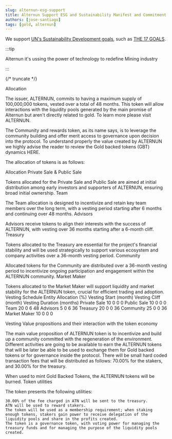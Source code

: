 ```yaml
---
slug: alternun-esg-support
title: Alternun Support ESG and Sustainability Manifest and Commitment
authors: [jose-santiago]
tags: [gold, alternun]
---
```



We support [UN's Sustainability Development goals](https://www.un.org/sustainabledevelopment/), such as [THE 17 GOALS](https://sdgs.un.org/goals).

:::tip

Alternun it's ussing the power of technology to redefine Mining industry

:::

{/* truncate */}


Allocation

The issuer, ALTERNUN, commits to having a maximum supply of 100,000,000 tokens, vested over a total of 48 months. This token will allow interactions with the liquidity pools generated by the main promise of Alternun but aren't directly related to gold. To learn more please visit ALTERNUN.

The Community and rewards token, as its name says, is to leverage the community building and offer merit access to governance upon decision into the protocol. To understand properly the value created by ALTERNUN we highly advise the reader to review the Gold backed tokens (GBT) dynamics HERE.

The allocation of tokens is as follows:

Allocation
Private Sale & Public Sale

Tokens allocated for the Private Sale and Public Sale are aimed at initial distribution among early investors and supporters of ALTERNUN, ensuring broad initial ownership.
Team

The Team allocation is designed to incentivize and retain key team members over the long term, with a vesting period starting after 6 months and continuing over 48 months.
Advisors

Advisors receive tokens to align their interests with the success of ALTERNUN, with vesting over 36 months starting after a 6-month cliff.
Treasury

Tokens allocated to the Treasury are essential for the project's financial stability and will be used strategically to support various ecosystem and company activities over a 36-month vesting period.
Community

Allocated tokens for the Community are distributed over a 36-month vesting period to incentivize ongoing participation and engagement within the ALTERNUN community.
Market Maker

Tokens allocated to the Market Maker will support liquidity and market stability for the ALTERNUN token, crucial for efficient trading and adoption.
Vesting Schedule
Entity 	Allocation (%) 	Vesting Start (month) 	Vesting Cliff (month) 	Vesting Duration (months)
Private Sale 	10 	0 	0 	0
Public Sale 	10 	0 	0 	0
Team 	20 	0 	6 	48
Advisors 	5 	0 	6 	36
Treasury 	20 	0 	0 	36
Community 	25 	0 	0 	36
Market Maker 	10 	0 	0 	0

Vesting
Value propositions and their interaction with the token economy

The main value proposition of ALTERNUN token is to incentivize and build up a community committed with the regeneration of the environment. Different activities are going to be available to earn the ALTERNUN tokens that will be later be able to be used to exchange them for Gold backed tokens or for governance inside the protocol. There will be small hard coded transaction fees that will be distributed as follows: 70.00% for the stakers, and 30.00% for the treasury.

When used to mint Gold Backed Tokens, the ALTERNUN tokens will be burned.
Token utilities

The token presents the following utilities:

    30.00% of the fee charged in ATN will be sent to the treasury.
    ATN will be used to reward stakers.
    The token will be used as a membership requirement; when staking enough tokens, stakers gain power to receive delegation of the liquidity pools and share in the profits created.
    The token is a governance token, with voting power for managing the treasury funds and for managing the purpose of the liquidity pools created.
